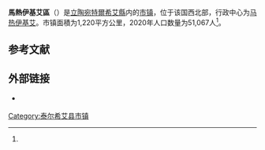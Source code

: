 {{noteTA
|1=zh-cn:泰尔希艾;zh-hk:泰爾希艾;zh-tw:特爾希艾;
}}
{{Infobox settlement
| name                    = 馬熱伊基艾區
| native_name             = Mažeikių rajono savivaldybė
| native_name_lang        = lt
| settlement_type         = [[立陶宛市鎮|市镇]]
| image_skyline           = New church of Saint Francis of Assisi in Mažeikiai, May 2019 (2).jpg
| image_caption           = 位于馬熱伊基艾的天主教堂
| image_flag              = 
| flag_size               = 125px
| image_shield            = Coat of arms of Mazeikiai (Lithuania).svg
| shield_size             = 75px
| image_map               = Mazeikiai dst.svg
| map_caption             = 馬熱伊基艾區在立陶宛的位置
| coordinates             = 
| coor_pinpoint           = 
| coordinates_footnotes   = 
| subdivision_type        = [[世界政區索引|国家]]
| subdivision_name        = {{LIT}}
| subdivision_type1       = [[立陶宛传统地区|传统地区]]
| subdivision_name1       = [[萨莫吉希亚|萨莫吉希亚]]
| subdivision_type2       = [[立陶宛縣份|县份]]
| subdivision_name2       = [[特爾希艾縣|特爾希艾縣]]
| established_title       = 
| established_date        = 
| seat_type               = 行政中心
| seat                    = [[马热伊基艾|马热伊基艾]]
| unit_pref               = Metric
| area_total_km2          = 1220
| area_rank               = 
| area_note               = 
| area_footnotes          = <ref name=VLE>{{cite encyclopedia | encyclopedia = Visuotinė lietuvių enciklopedija | title = Mažeikių rajono savivaldybė | url = https://www.vle.lt/straipsnis/mazeikiu-rajono-savivaldybe/ | access-date = 2021-07-19 | language = lt | edition =  | date = 2014 | publisher = Mokslo ir enciklopedijų leidybos institutas | volume = 24 | location = Vilnius}}</ref>
| population_as_of        = 2020年
| population_total        = 51067
| population_density_km2  = auto
| population_note         = 
| population_footnotes    = <ref name=VLE/>
| timezone1               = [[欧洲东部时间|EET]]
| utc_offset1             = +2
| timezone1_DST           = [[欧洲东部夏令时间|EEST]]
| utc_offset1_DST         = +3
| postal_code_type        = 邮政编码
| postal_code             = 
| area_code_type          = 
| area_code               = 443
| iso_code                = 
| website                 = {{URL|http://www.mazeikiai.lt/}}
| footnotes               = 
}}
'''馬熱伊基艾區'''（{{lang-lt|Mažeikių rajono savivaldybė}}）是[[立陶宛|立陶宛]][[特爾希艾縣|特爾希艾縣]]内的[[立陶宛市鎮|市镇]]，位于该国西北部，行政中心为[[马热伊基艾|马热伊基艾]]。市镇面積为1,220平方公里，2020年人口数量为51,067人<ref name=VLE/>。

== 参考文献 ==
{{Reflist}}

== 外部链接 ==
{{commonscat|Mažeikiai District Municipality|position=left}}
* {{Official site|http://www.mazeikiai.lt/}} {{lt icon}} {{en}}

{{DEFAULTSORT:Mazeikiai}}
[[Category:泰尔希艾县市镇|Category:泰尔希艾县市镇]]